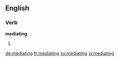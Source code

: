 ==English==

===Verb===
'''mediating'''

# {{present participle of|mediate}}

[[de:mediating]]
[[fr:mediating]]
[[sv:mediating]]
[[vi:mediating]]